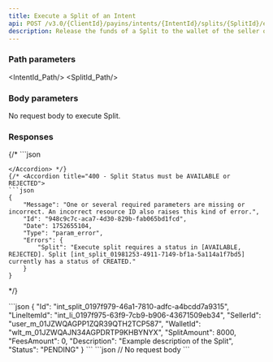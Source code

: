 ```yaml
---
title: Execute a Split of an Intent
api: POST /v3.0/{ClientId}/payins/intents/{IntentId}/splits/{SplitId}/execute
description: Release the funds of a Split to the wallet of the seller of the Intent line item.
---
```




### Path parameters

<IntentId_Path/>
<SplitId_Path/>

### Body parameters

No request body to execute Split.

### Responses

<AccordionGroup>
<Accordion title="200 - Response parameters" defaultOpen>
<Id_Splits/>
<LineItemId_Splits/>
<SellerId_Splits/>
<WalletId_Splits/>
<SplitAmount_Splits/>
<FeesAmount_Splits/>
<TransferDate_Splits/>
<Description_Splits/>
<Status_Splits/>
</Accordion>
</AccordionGroup>

<AccordionGroup>
{/* <Accordion title="400 - ">
```json

```
</Accordion> */}
{/* <Accordion title="400 - Split Status must be AVAILABLE or REJECTED">
```json
{
    "Message": "One or several required parameters are missing or incorrect. An incorrect resource ID also raises this kind of error.",
    "Id": "948c9c7c-aca7-4d30-829b-fab065bd1fcd",
    "Date": 1752655104,
    "Type": "param_error",
    "Errors": {
        "Split": "Execute split requires a status in [AVAILABLE, REJECTED]. Split [int_split_01981253-4911-7149-bf1a-5a114a1f7bd5] currently has a status of CREATED."
    }
}
```
</Accordion> */}
</AccordionGroup>

<ResponseExample>
```json
{
    "Id": "int_split_0197f979-46a1-7810-adfc-a4bcdd7a9315",
    "LineItemId": "int_li_0197f975-63f9-7cb9-b906-43671509eb34",
    "SellerId": "user_m_01JZWQAGPP1ZQR39QTH2TCP587",
    "WalletId": "wlt_m_01JZWQAJN34AGPDRTP9KHBYNYX",
    "SplitAmount": 8000,
    "FeesAmount": 0,
    "Description": "Example description of the Split",
    "Status": "PENDING"
}
```
</ResponseExample>

<RequestExample>
```json
// No request body
```
</RequestExample>